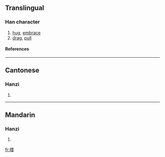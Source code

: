 {{see|摟}}

==Translingual==
===Han character===
{{Han char|rn=64|rad=手|as=09|sn=12|four=|canj=手火木女 (QFDV)}}
# [[hug]], [[embrace]]
# [[drag]], [[pull]]
====References====
{{Han ref|kx=0445.341|hdz=31923.120|uh=6402|ud=25602}}
----
==Cantonese==
===Hanzi===
{{yue-hanzi|jyut=|y=lau5, lau1 lau2 lau4}}
# {{defn|Cantonese}}
----
==Mandarin==
===Hanzi===
{{cmn-hanzi|tra=摟|pin=[[lōu]] ([[lou1]]), [[lóu]] ([[lou2]]), [[lǒu]] ([[lou3]])|wg=lou<sup>1</sup>, lou<sup>2</sup>, lou<sup>3</sup>}}
# {{defn|Mandarin}}

[[fr:搂]]